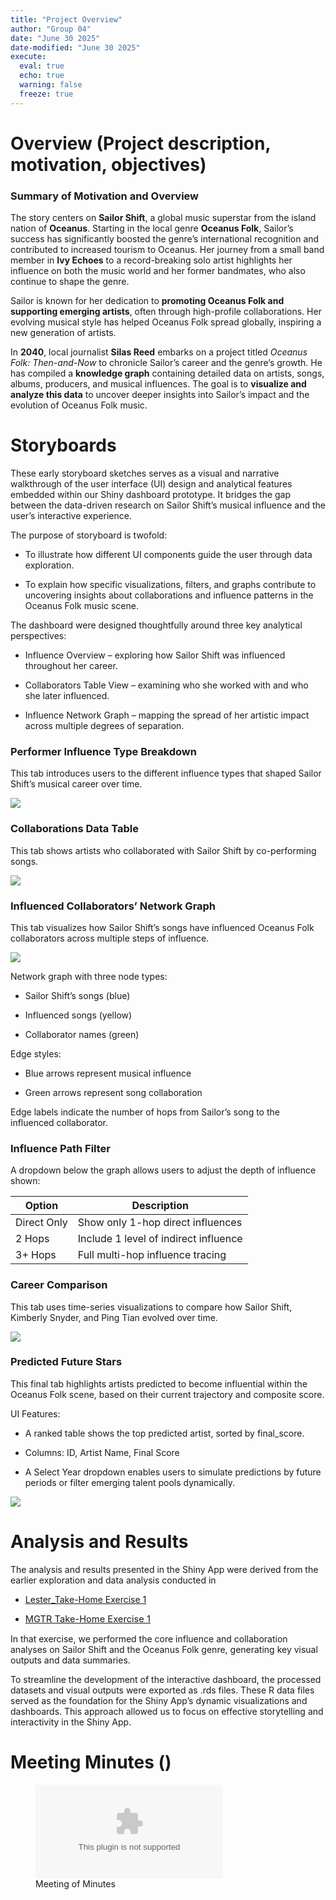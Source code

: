 ```yaml
---
title: "Project Overview"
author: "Group 04"
date: "June 30 2025"
date-modified: "June 30 2025"
execute: 
  eval: true
  echo: true
  warning: false
  freeze: true
---
```


# Overview (Project description, motivation, objectives)

### Summary of Motivation and Overview

The story centers on **Sailor Shift**, a global music superstar from the island nation of **Oceanus**. Starting in the local genre **Oceanus Folk**, Sailor's success has significantly boosted the genre’s international recognition and contributed to increased tourism to Oceanus. Her journey from a small band member in **Ivy Echoes** to a record-breaking solo artist highlights her influence on both the music world and her former bandmates, who also continue to shape the genre.

Sailor is known for her dedication to **promoting Oceanus Folk and supporting emerging artists**, often through high-profile collaborations. Her evolving musical style has helped Oceanus Folk spread globally, inspiring a new generation of artists.

In **2040**, local journalist **Silas Reed** embarks on a project titled *Oceanus Folk: Then-and-Now* to chronicle Sailor’s career and the genre's growth. He has compiled a **knowledge graph** containing detailed data on artists, songs, albums, producers, and musical influences. The goal is to **visualize and analyze this data** to uncover deeper insights into Sailor’s impact and the evolution of Oceanus Folk music.

# Storyboards

These early storyboard sketches serves as a visual and narrative walkthrough of the user interface (UI) design and analytical features embedded within our Shiny dashboard prototype. It bridges the gap between the data-driven research on Sailor Shift’s musical influence and the user’s interactive experience.

The purpose of storyboard is twofold:

-   To illustrate how different UI components guide the user through data exploration.

-   To explain how specific visualizations, filters, and graphs contribute to uncovering insights about collaborations and influence patterns in the Oceanus Folk music scene.

The dashboard were designed thoughtfully around three key analytical perspectives:

-   Influence Overview – exploring how Sailor Shift was influenced throughout her career.

-   Collaborators Table View – examining who she worked with and who she later influenced.

-   Influence Network Graph – mapping the spread of her artistic impact across multiple degrees of separation.

### Performer Influence Type Breakdown

This tab introduces users to the different influence types that shaped Sailor Shift's musical career over time.

![](images/Wireframe%20Flowchart%20Whiteboard.png)

### Collaborations Data Table

This tab shows artists who collaborated with Sailor Shift by co-performing songs.

![](images/Wireframe%20Flowchart%20Whiteboard%20(1).png)

### Influenced Collaborators’ Network Graph

This tab visualizes how Sailor Shift’s songs have influenced Oceanus Folk collaborators across multiple steps of influence.

![](images/Wireframe%20Flowchart%20Whiteboard%20(2).png)

Network graph with three node types:

-   Sailor Shift's songs (blue)

-   Influenced songs (yellow)

-   Collaborator names (green)

Edge styles:

-   Blue arrows represent musical influence

-   Green arrows represent song collaboration

Edge labels indicate the number of hops from Sailor’s song to the influenced collaborator.

### Influence Path Filter

A dropdown below the graph allows users to adjust the depth of influence shown:

| Option      | Description                           |
|-------------|---------------------------------------|
| Direct Only | Show only 1-hop direct influences     |
| 2 Hops      | Include 1 level of indirect influence |
| 3+ Hops     | Full multi-hop influence tracing      |

### Career Comparison

This tab uses time-series visualizations to compare how Sailor Shift, Kimberly Snyder, and Ping Tian evolved over time.

![](images/Career%20Compare.png)

### Predicted Future Stars

This final tab highlights artists predicted to become influential within the Oceanus Folk scene, based on their current trajectory and composite score.

UI Features:

-   A ranked table shows the top predicted artist, sorted by final_score.

-   Columns: ID, Artist Name, Final Score

-   A Select Year dropdown enables users to simulate predictions by future periods or filter emerging talent pools dynamically.

![](images/Predict.png)

# Analysis and Results

The analysis and results presented in the Shiny App were derived from the earlier exploration and data analysis conducted in

-   [Lester_Take-Home Exercise 1](https://lesteronthecouchisss608.netlify.app/take-home_ex/take-home_ex02/take-home_ex02)

-   [MGTR Take-Home Exercise 1](https://isss608-ay2024-2025.netlify.app/take-home_ex/take-home_ex01/take-home_ex01){style="font-size: 11pt;"}

In that exercise, we performed the core influence and collaboration analyses on Sailor Shift and the Oceanus Folk genre, generating key visual outputs and data summaries.

To streamline the development of the interactive dashboard, the processed datasets and visual outputs were exported as .rds files. These R data files served as the foundation for the Shiny App’s dynamic visualizations and dashboards. This approach allowed us to focus on effective storytelling and interactivity in the Shiny App.

# Meeting Minutes ()

![Meeting of Minutes](images/Group%204%20-%20Minutes%20of%20meetings.docx)
